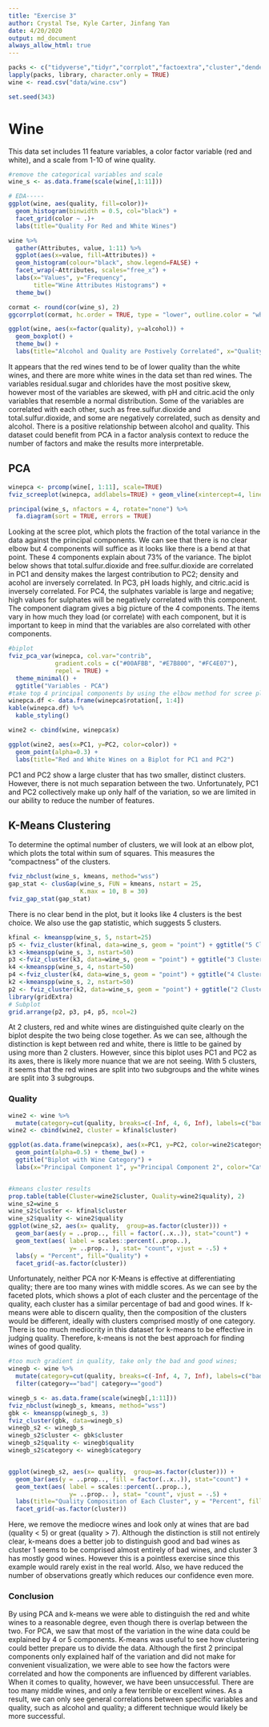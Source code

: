 ```yaml
---
title: "Exercise 3"
author: Crystal Tse, Kyle Carter, Jinfang Yan
date: 4/20/2020
output: md_document
always_allow_html: true
---
```


```r

packs <- c("tidyverse","tidyr","corrplot","factoextra","cluster","dendextend","kableExtra","ggcorrplot","mosaic","psych","gridExtra","LICORS")
lapply(packs, library, character.only = TRUE)
wine <- read.csv("data/wine.csv")

set.seed(343)
```

# Wine

This data set includes 11 feature variables, a color factor variable (red and white), and a scale from 1-10 of wine quality.

```r
#remove the categorical variables and scale
wine_s <- as.data.frame(scale(wine[,1:11]))

# EDA-----
ggplot(wine, aes(quality, fill=color))+
  geom_histogram(binwidth = 0.5, col="black") +  
  facet_grid(color ~ .)+
  labs(title="Quality For Red and White Wines")

wine %>% 
  gather(Attributes, value, 1:11) %>%
  ggplot(aes(x=value, fill=Attributes)) +
  geom_histogram(colour="black", show.legend=FALSE) +
  facet_wrap(~Attributes, scales="free_x") +
  labs(x="Values", y="Frequency",
       title="Wine Attributes Histograms") +
  theme_bw()

cormat <- round(cor(wine_s), 2)
ggcorrplot(cormat, hc.order = TRUE, type = "lower", outline.color = "white") + ggtitle("Variable Correlation Plot")

ggplot(wine, aes(x=factor(quality), y=alcohol)) +
  geom_boxplot() +
  theme_bw() +
  labs(title="Alcohol and Quality are Postively Correlated", x="Quality", y="Alcohol Content (%)")

```

It appears that the red wines tend to be of lower quality than the white wines, and there are more white wines in the data set than red wines. The variables residual.sugar and chlorides have the most positive skew, however most of the variables are skewed, with pH and citric.acid the only variables that resemble a normal distribution. Some of the variables are correlated with each other, such as free.sulfur.dioxide and total.sulfur.dioxide, and some are negatively correlated, such as density and alcohol. There is a positive relationship between alcohol and quality. This dataset could benefit from PCA in a factor analysis context to reduce the number of factors and make the results more interpretable.

## PCA

``` r
winepca <- prcomp(wine[, 1:11], scale=TRUE)
fviz_screeplot(winepca, addlabels=TRUE) + geom_vline(xintercept=4, linetype=5, col="red")

principal(wine_s, nfactors = 4, rotate="none") %>% 
  fa.diagram(sort = TRUE, errors = TRUE)
```


Looking at the scree plot, which plots the fraction of the total variance in the data against the principal components. We can see that there is no clear elbow but 4 components will suffice as it looks like there is a bend at that point. These 4 components explain about 73% of the variance. The biplot below shows that total.sulfur.dioxide and free.sulfur.dioxide are correlated in PC1 and density makes the largest contribution to PC2; density and acohol are inversely correlated. In PC3, pH loads highly, and citric.acid is inversely correlated. For PC4, the sulphates variable is large and negative; high values for sulphates will be negatively correlated with this component. The component diagram gives a big picture of the 4 components. The items vary in how much they load (or correlate) with each component, but it is important to keep in mind that the variables are also correlated with other components.


```r
#biplot
fviz_pca_var(winepca, col.var="contrib",
             gradient.cols = c("#00AFBB", "#E7B800", "#FC4E07"),
             repel = TRUE) + 
  theme_minimal() + 
  ggtitle("Variables - PCA")
#take top 4 principal components by using the elbow method for scree plot, rotate
winepca.df <- data.frame(winepca$rotation[, 1:4])
kable(winepca.df) %>%
  kable_styling()
```

```r
wine2 <- cbind(wine, winepca$x)

ggplot(wine2, aes(x=PC1, y=PC2, color=color)) +
  geom_point(alpha=0.3) +
  labs(title="Red and White Wines on a Biplot for PC1 and PC2")
```

PC1 and PC2 show a large cluster that has two smaller, distinct clusters. However, there is not much separation between the two. Unfortunately, PC1 and PC2 collectively make up only half of the variation, so we are limited in our ability to reduce the number of features.


## K-Means Clustering

To determine the optimal number of clusters, we will look at an elbow plot, which plots the total within sum of squares. This measures the "compactness" of the clusters.

```r
fviz_nbclust(wine_s, kmeans, method="wss")
gap_stat <- clusGap(wine_s, FUN = kmeans, nstart = 25,
                    K.max = 10, B = 30)
fviz_gap_stat(gap_stat)

```

There is no clear bend in the plot, but it looks like 4 clusters is the best choice. We also use the gap statistic, which suggests 5 clusters.

```r
kfinal <- kmeanspp(wine_s, 5, nstart=25)
p5 <- fviz_cluster(kfinal, data=wine_s, geom = "point") + ggtitle("5 Clusters")
k3 <-kmeanspp(wine_s, 3, nstart=50)
p3 <-fviz_cluster(k3, data=wine_s, geom = "point") + ggtitle("3 Clusters")
k4 <-kmeanspp(wine_s, 4, nstart=50)
p4 <-fviz_cluster(k4, data=wine_s, geom = "point") + ggtitle("4 Clusters")
k2 <-kmeanspp(wine_s, 2, nstart=50)
p2 <- fviz_cluster(k2, data=wine_s, geom = "point") + ggtitle("2 Clusters")
library(gridExtra)
# Subplot
grid.arrange(p2, p3, p4, p5, ncol=2)

```

At 2 clusters, red and white wines are distinguished quite clearly on the biplot despite the two being close together. As we can see, although the distinction is kept between red and white, there is little to be gained by using more than 2 clusters. However, since this biplot uses PC1 and PC2 as its axes, there is likely more nuance that we are not seeing. With 5 clusters, it seems that the red wines are split into two subgroups and the white wines are split into 3 subgroups.



### Quality
```r
wine2 <- wine %>%
  mutate(category=cut(quality, breaks=c(-Inf, 4, 6, Inf), labels=c("bad","mediocre", "good")))
wine2 <- cbind(wine2, cluster = kfinal$cluster)

ggplot(as.data.frame(winepca$x), aes(x=PC1, y=PC2, color=wine2$category)) + 
  geom_point(alpha=0.5) + theme_bw() + 
  ggtitle("Biplot with Wine Category") + 
  labs(x="Principal Component 1", y="Principal Component 2", color="Category")


#kmeans cluster results
prop.table(table(Cluster=wine2$cluster, Quality=wine2$quality), 2)
wine_s2=wine_s
wine_s2$cluster <- kfinal$cluster
wine_s2$quality <- wine2$quality
ggplot(wine_s2, aes(x= quality,  group=as.factor(cluster))) + 
  geom_bar(aes(y = ..prop.., fill = factor(..x..)), stat="count") +
  geom_text(aes( label = scales::percent(..prop..),
                 y= ..prop.. ), stat= "count", vjust = -.5) +
  labs(y = "Percent", fill="Quality") +
  facet_grid(~as.factor(cluster))

```

Unfortunately, neither PCA nor K-Means is effective at differentiating quality; there are too many wines with middle scores. As we can see by the faceted plots, which shows a plot of each cluster and the percentage of the quality, each cluster has a similar percentage of bad and good wines. If k-means were able to discern quality, then the composition of the clusters would be different, ideally with clusters comprised mostly of one category.
There is too much mediocrity in this dataset for k-means to be effective in judging quality. Therefore, k-means is not the best approach for finding wines of good quality.



```r
#too much gradient in quality, take only the bad and good wines;
winegb <- wine %>% 
  mutate(category=cut(quality, breaks=c(-Inf, 4, 7, Inf), labels=c("bad","mediocre", "good"))) %>% 
  filter(category=="bad"| category=="good")

winegb_s <- as.data.frame(scale(winegb[,1:11]))
fviz_nbclust(winegb_s, kmeans, method="wss")
gbk <- kmeanspp(winegb_s, 3)
fviz_cluster(gbk, data=winegb_s)
winegb_s2 <- winegb_s
winegb_s2$cluster <- gbk$cluster
winegb_s2$quality <- winegb$quality
winegb_s2$category <- winegb$category


ggplot(winegb_s2, aes(x= quality,  group=as.factor(cluster))) + 
  geom_bar(aes(y = ..prop.., fill = factor(..x..)), stat="count") +
  geom_text(aes( label = scales::percent(..prop..),
                 y= ..prop.. ), stat= "count", vjust = -.5) +
  labs(title="Quality Composition of Each Cluster", y = "Percent", fill="Quality") +
  facet_grid(~as.factor(cluster))

```

Here, we remove the mediocre wines and look only at wines that are bad (quality < 5) or great (quality > 7). Although the distinction is still not entirely clear, k-means does a better job to distinguish good and bad wines as cluster 1 seems to be comprised almost entirely of bad wines, and cluster 3 has mostly good wines. However this is a pointless exercise since this example would rarely exist in the real world. Also, we have reduced the number of observations greatly which reduces our confidence even more.



### Conclusion
By using PCA and k-means we were able to distinguish the red and white wines to a reasonable degree, even though there is overlap between the two. For PCA, we saw that most of the variation in the wine data could be explained by 4 or 5 components. K-means was useful to see how clustering could better prepare us to divide the data.
Although the first 2 principal components only explained half of the variation and did not make for convenient visualization, we were able to see how the factors were correlated and how the components are influenced by different variables. When it comes to quality, however, we have been unsuccessful. There are too many middle wines, and only a few terrible or excellent wines. As a result, we can only see general correlations between specific variables and quality, such as alcohol and quality; a different technique would likely be more successful.




